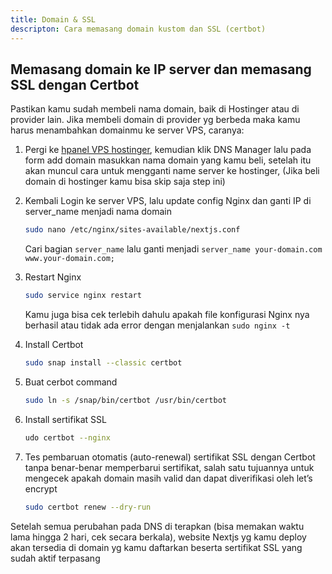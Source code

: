 ```yaml
---
title: Domain & SSL
descripton: Cara memasang domain kustom dan SSL (certbot)
---
```


## Memasang domain ke IP server dan memasang SSL dengan Certbot

Pastikan kamu sudah membeli nama domain, baik di Hostinger atau di provider lain. Jika membeli domain di provider yg berbeda maka kamu harus menambahkan domainmu ke server VPS, caranya: 

1. Pergi ke [hpanel VPS hostinger](https://hpanel.hostinger.com/vps), kemudian klik DNS Manager lalu pada form add domain masukkan nama domain yang kamu beli, setelah itu akan muncul cara untuk mengganti name server ke hostinger, (Jika beli domain di hostinger kamu bisa skip saja step ini)
2. Kembali Login ke server VPS, lalu update config Nginx dan ganti IP di server_name menjadi nama domain
    
     
    
    ```bash
    sudo nano /etc/nginx/sites-available/nextjs.conf
    ```
    
    Cari bagian `server_name` lalu ganti menjadi `server_name your-domain.com www.your-domain.com;` 
    
3. Restart Nginx
    
    ```bash
    sudo service nginx restart
    ```
    
    Kamu juga bisa cek terlebih dahulu apakah file konfigurasi Nginx nya berhasil atau tidak ada error dengan menjalankan `sudo nginx -t` 
    
4. Install Certbot
    
    ```bash
    sudo snap install --classic certbot
    ```
    
5. Buat cerbot command
    
    ```bash
    sudo ln -s /snap/bin/certbot /usr/bin/certbot
    ```
    
6. Install sertifikat SSL
    
    ```bash
    udo certbot --nginx
    ```
    
7. Tes pembaruan otomatis (auto-renewal) sertifikat SSL dengan Certbot tanpa benar-benar memperbarui sertifikat, salah satu tujuannya untuk mengecek apakah domain masih valid dan dapat diverifikasi oleh let’s encrypt
    
    ```bash
    sudo certbot renew --dry-run
    ```
    

Setelah semua perubahan pada DNS di terapkan (bisa memakan waktu lama hingga 2 hari, cek secara berkala), website Nextjs yg kamu deploy akan tersedia di domain yg kamu daftarkan beserta sertifikat SSL yang sudah aktif terpasang